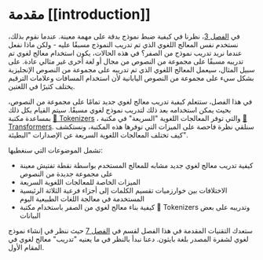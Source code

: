 # مقدمة [[introduction]]

<CourseFloatingBanner
    chapter={6}
    classNames="absolute z-10 right-0 top-0"
/>

في [الفصل 3](/course/chapter3)، نظرنا في كيفية ضبط نموذج بدقة على مهمة معينة. عندما نقوم بذلك، نستخدم نفس المعالج اللغوي الذي تم تدريب النموذج مسبقًا عليه - ولكن ماذا نفعل عندما نريد تدريب نموذج من الصفر؟ في هذه الحالات، يكون استخدام معالج لغوي تم تدريبه مسبقًا على مجموعة من النصوص من مجال أو لغة أخرى غير مثالي عادة. على سبيل المثال، سيعمل المعالج اللغوي الذي تم تدريبه على مجموعة من النصوص الإنجليزية بشكل سيء على مجموعة من النصوص اليابانية لأن استخدام المسافات وعلامات الترقيم يختلف كثيرًا في اللغتين.

في هذا الفصل، ستتعلم كيفية تدريب معالج لغوي جديد تمامًا على مجموعة من النصوص، بحيث يمكن استخدامه بعد ذلك لتدريب نموذج لغوي مسبقًا. سيتم القيام بكل ذلك بمساعدة مكتبة [🤗 Tokenizers](https://github.com/huggingface/tokenizers) ، والتي توفر المعالجات اللغوية "السريعة" في مكتبة [🤗 Transformers](https://github.com/huggingface/transformers). سنلقي نظرة فاحصة على الميزات التي توفرها هذه المكتبة، ونستكشف كيف تختلف المعالجات اللغوية السريعة عن الإصدارات "البطيئة".

تشمل الموضوعات التي سنغطيها:

* كيفية تدريب معالج لغوي جديد مشابه للمعالج المستخدم بواسطة نقطة تفتيش معينة على مجموعة جديدة من النصوص
* الميزات الخاصة للمعالجات اللغوية السريعة
* الاختلافات بين خوارزميات تقسيم الكلمات إلى أجزاء فرعية الثلاثة الرئيسية المستخدمة في معالجة اللغات الطبيعية اليوم
* كيفية بناء معالج لغوي من الصفر باستخدام مكتبة 🤗 Tokenizers وتدريبه على بعض البيانات

ستعدك التقنيات المقدمة في هذا الفصل لقسم في [الفصل 7](/course/chapter7/6) حيث ننظر في إنشاء نموذج لغوي لشفرة المصدر بلغة بايثون. دعنا نبدأ بالنظر في ما يعنيه "تدريب" معالج لغوي في المقام الأول.